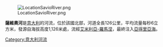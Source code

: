 [[Image:LocationSavioRiver.png|thumb]]

'''薩維奧河'''是[[意大利|意大利]]的河流，位於該國北部，河道全長126公里，平均流量每秒6立方米，發源自海拔高度1,126米處，流經[[艾米利亞-羅馬涅|艾米利亞-羅馬涅]]，最終注入[[亞得里亞海|亞得里亞海]]。

{{coord|44|19|N|12|21|E|display=title|region:IT_type:river_source:GNS-enwiki}}

{{Italy-geo-stub}}
[[Category:意大利河流|Category:意大利河流]]